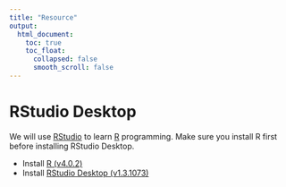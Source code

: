 ---
title: "Resource"
output:
  html_document:
    toc: true
    toc_float:
      collapsed: false
      smooth_scroll: false
---

# RStudio Desktop
We will use [RStudio](https://rstudio.com/) to learn [R](https://www.r-project.org/) programming. Make sure you install R first before installing RStudio Desktop.

* Install [R (v4.0.2)](https://mirrors.tongji.edu.cn/CRAN/) 
* Install [RStudio Desktop (v1.3.1073)](https://rstudio.com/products/rstudio/download/)


  